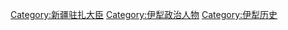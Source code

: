 [[Category:新疆驻扎大臣|Category:新疆驻扎大臣]]
[[Category:伊犁政治人物|Category:伊犁政治人物]]
[[Category:伊犁历史|Category:伊犁历史]]